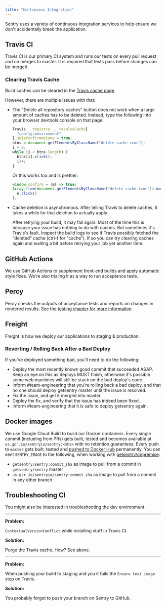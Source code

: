```yaml
---
title: "Continuous Integration"
---
```


Sentry uses a variety of continuous integration services to help ensure we don't
accidentally break the application.

## Travis CI

Travis CI is our primary CI system and runs our tests on every pull request and
on merges to master. It is required that tests pass before changes can be
merged.

### Clearing Travis Cache

Build caches can be cleared in the [Travis cache page](https://travis-ci.org/getsentry/sentry/caches).

However, there are multiple issues with that:

- The "Delete all repository caches" button does not work when a large amount of caches has to be deleted. Instead, type the following into your browser devtools console on that page:

  ```javascript
  Travis.__registry__._resolveCache[
    "config:environment"
  ].skipConfirmations = true;
  btns = document.getElementsByClassName("delete-cache-icon");
  i = 0;
  while (i < btns.length) {
    btns[i].click();
    i++;
  }
  ```

  Or this works too and is prettier:

  ```javascript
  window.confirm = (m) => true;
  Array.from(document.getElementsByClassName("delete-cache-icon")).map((e) =>
    e.click()
  );
  ```

- Cache deletion is asynchronous. After telling Travis to delete caches, it takes a while for that deletion to actually apply.

  After retrying your build, it may fail again. Most of the time this is because your issue has nothing to do with caches. But sometimes it's Travis's fault. Inspect the build logs to see if Travis possibly fetched the "deleted" cache (ctrl-f for "cache"). If so you can try clearing caches again and waiting a bit before retrying your job yet another time.

## GitHub Actions

We use GitHub Actions to supplement front-end builds and apply automatic style
fixes. We're also trialing it as a way to run acceptance tests.

## Percy

Percy checks the outputs of acceptance tests and reports on changes in rendered
results. See the [testing chapter for more information](/testing/#percy)

## Freight

Freight is how we deploy our applications to staging & production.

### Reverting / Rolling Back After a Bad Deploy

If you've deployed something bad, you'll need to do the following:

- Deploy the most recently known good commit that succeeded ASAP. Keep an eye on
  this as deploys MUST finish, otherwise it's possible some web machines will
  still be stuck on the bad deploy's code.
- Inform #team-engineering that you're rolling back a bad deploy, and that no
  one should deploy getsentry master until the issue is resolved.
- Fix the issue, and get it merged into master.
- Deploy the fix, and verify that the issue has indeed been fixed.
- Inform #team-engineering that it is safe to deploy getsentry again.

## Docker images

We use Google Cloud Build to build our Docker containers. Every single commit (including from PRs) gets built, tested and becomes available at `us.gcr.io/sentryio/sentry:<sha>` with no retention guarantees. Every push to `master` gets built, tested and [pushed to Docker Hub](https://hub.docker.com/r/getsentry/sentry/tags) permanently. You can sent `SENTRY_IMAGE` to the following, when working with [getsentry/onpremise](https://github.com/getsentry/onpremise):

* `getsentry/sentry:commit_sha` as image to pull from a commit in `getsentry/sentry` master
* `us.gcr.io/sentryio/sentry:commit_sha` as image to pull from a commit in any other branch

## Troubleshooting CI

You might also be interested in <Link to="/environment/#troubleshooting">troubleshooting the dev environment</Link>.

---

**Problem:**

`ContextualVersionConflict` while installing stuff in Travis CI.

**Solution:**

Purge the Travis cache. How? See above.

---

**Problem:**

When pushing your build to staging and you it fails the `Ensure test image` step on Travis.

**Solution:**

You probably forgot to push your branch on Sentry to GitHub.
